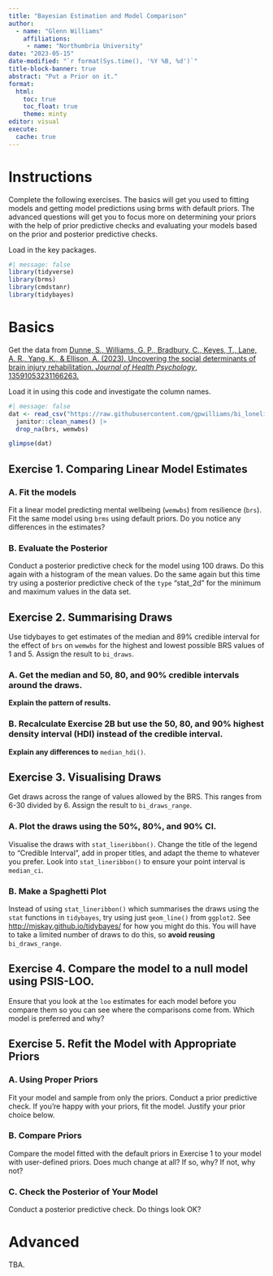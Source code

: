 ```yaml
---
title: "Bayesian Estimation and Model Comparison"
author: 
  - name: "Glenn Williams"
    affiliations: 
     - name: "Northumbria University"
date: "2023-05-15"
date-modified: "`r format(Sys.time(), '%Y %B, %d')`"
title-block-banner: true
abstract: "Put a Prior on it."
format: 
  html:
    toc: true
    toc_float: true
    theme: minty
editor: visual
execute:
  cache: true
---
```


# Instructions

Complete the following exercises. The basics will get you used to fitting models and getting model predictions using brms with default priors. The advanced questions will get you to focus more on determining your priors with the help of prior predictive checks and evaluating your models based on the prior and posterior predictive checks.

Load in the key packages.

```r
#| message: false
library(tidyverse)
library(brms)
library(cmdstanr)
library(tidybayes)
```

# Basics

Get the data from [Dunne, S., Williams, G. P., Bradbury, C., Keyes, T., Lane, A. R., Yang, K., & Ellison, A. (2023). Uncovering the social determinants of brain injury rehabilitation. *Journal of Health Psychology*, 13591053231166263.](https://journals.sagepub.com/doi/10.1177/13591053231166263)

Load it in using this code and investigate the column names.

```r
#| message: false
dat <- read_csv("https://raw.githubusercontent.com/gpwilliams/bi_loneliness/main/data/cleaned-results.csv") |> 
  janitor::clean_names() |> 
  drop_na(brs, wemwbs)

glimpse(dat)
```

## Exercise 1. Comparing Linear Model Estimates

### A. Fit the models

Fit a linear model predicting mental wellbeing (`wemwbs`) from resilience (`brs`). Fit the same model using `brms` using default priors. Do you notice any differences in the estimates?

### B. Evaluate the Posterior

Conduct a posterior predictive check for the model using 100 draws. Do this again with a histogram of the mean values. Do the same again but this time try using a posterior predictive check of the `type` "stat_2d" for the minimum and maximum values in the data set.

## Exercise 2. Summarising Draws

Use tidybayes to get estimates of the median and 89% credible interval for the effect of `brs` on `wemwbs` for the highest and lowest possible BRS values of 1 and 5. Assign the result to `bi_draws`.

### A. Get the median and 50, 80, and 90% credible intervals around the draws.

**Explain the pattern of results.**

### B. Recalculate Exercise 2B but use the 50, 80, and 90% highest density interval (HDI) instead of the credible interval.

**Explain any differences to** `median_hdi()`.

## Exercise 3. Visualising Draws

Get draws across the range of values allowed by the BRS. This ranges from 6-30 divided by 6. Assign the result to `bi_draws_range`.

### A. Plot the draws using the 50%, 80%, and 90% CI.

Visualise the draws with `stat_lineribbon()`. Change the title of the legend to "Credible Interval", add in proper titles, and adapt the theme to whatever you prefer. Look into `stat_lineribbon()` to ensure your point interval is `median_ci`.

### B. Make a Spaghetti Plot

Instead of using `stat_lineribbon()` which summarises the draws using the `stat` functions in `tidybayes`, try using just `geom_line()` from `ggplot2`. See <http://mjskay.github.io/tidybayes/> for how you might do this. You will have to take a limited number of draws to do this, so **avoid reusing** `bi_draws_range`.

## Exercise 4. Compare the model to a null model using PSIS-LOO.

Ensure that you look at the `loo` estimates for each model before you compare them so you can see where the comparisons come from. Which model is preferred and why?

## Exercise 5. Refit the Model with Appropriate Priors

### A. Using Proper Priors

Fit your model and sample from only the priors. Conduct a prior predictive check. If you're happy with your priors, fit the model. Justify your prior choice below.

### B. Compare Priors

Compare the model fitted with the default priors in Exercise 1 to your model with user-defined priors. Does much change at all? If so, why? If not, why not?

### C. Check the Posterior of Your Model

Conduct a posterior predictive check. Do things look OK?

# Advanced

TBA.
